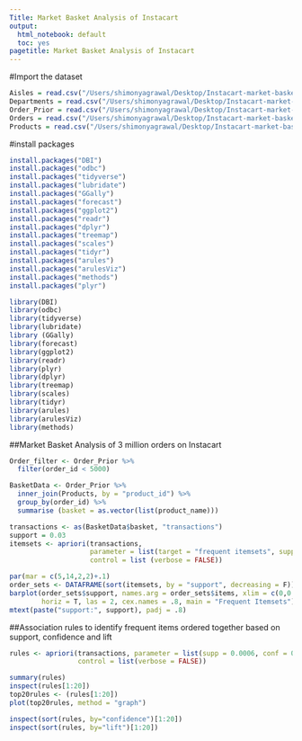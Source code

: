 ```yaml
--- 
Title: Market Basket Analysis of Instacart
output:
  html_notebook: default
  toc: yes
pagetitle: Market Basket Analysis of Instacart 
---
```


#Import the dataset
``` r
Aisles = read.csv("/Users/shimonyagrawal/Desktop/Instacart-market-basket-analysis/aisles.csv")
Departments = read.csv("/Users/shimonyagrawal/Desktop/Instacart-market-basket-analysis/departments.csv")
Order_Prior = read.csv("/Users/shimonyagrawal/Desktop/Instacart-market-basket-analysis/order_products__prior.csv")
Orders = read.csv("/Users/shimonyagrawal/Desktop/Instacart-market-basket-analysis/orders.csv")
Products = read.csv("/Users/shimonyagrawal/Desktop/Instacart-market-basket-analysis/products.csv")
```

#install packages
``` r
install.packages("DBI")
install.packages("odbc")
install.packages("tidyverse")
install.packages("lubridate")
install.packages("GGally")
install.packages("forecast")
install.packages("ggplot2")
install.packages("readr")
install.packages("dplyr")
install.packages("treemap")
install.packages("scales")
install.packages("tidyr")
install.packages("arules")
install.packages("arulesViz")
install.packages("methods")
install.packages("plyr")

library(DBI)
library(odbc)
library(tidyverse)
library(lubridate)
library (GGally)
library(forecast)
library(ggplot2)
library(readr)
library(plyr)
library(dplyr)
library(treemap)
library(scales)
library(tidyr)
library(arules)
library(arulesViz)
library(methods)

```

##Market Basket Analysis of 3 million orders on Instacart 
```r
Order_filter <- Order_Prior %>%
  filter(order_id < 5000)

BasketData <- Order_Prior %>%
  inner_join(Products, by = "product_id") %>%
  group_by(order_id) %>%
  summarise (basket = as.vector(list(product_name)))

transactions <- as(BasketData$basket, "transactions")
support = 0.03
itemsets <- apriori(transactions, 
                    parameter = list(target = "frequent itemsets", supp = support, conf = 0.60, minlen = 2),
                    control = list (verbose = FALSE))

par(mar = c(5,14,2,2)+.1)
order_sets <- DATAFRAME(sort(itemsets, by = "support", decreasing = F))
barplot(order_sets$support, names.arg = order_sets$items, xlim = c(0,0.02), 
        horiz = T, las = 2, cex.names = .8, main = "Frequent Itemsets")
mtext(paste("support:", support), padj = .8)

```

##Association rules to identify frequent items ordered together based on support, confidence and lift 
```r
rules <- apriori(transactions, parameter = list(supp = 0.0006, conf = 0.80, maxlen = 3), 
                 control = list(verbose = FALSE))

summary(rules)
inspect(rules[1:20])
top20rules <- (rules[1:20])
plot(top20rules, method = "graph")

inspect(sort(rules, by="confidence")[1:20])
inspect(sort(rules, by="lift")[1:20])

```